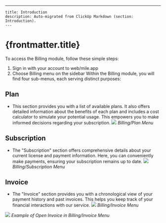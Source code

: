 ---
    title: Introduction
    description: Auto-migrated from ClickUp Markdown (section: Introduction).
    ---

# {frontmatter.title}

To access the Billing module, follow these simple steps:
1. Sign in with your account to web/mile.app
2. Choose Billing menu on the sidebar
Within the Billing module, you will find four sub-menus, each serving distinct purposes:
## **Plan**
*   This section provides you with a list of available plans. It also offers detailed information about the benefits of each plan and includes a cost calculator to simulate your potential usage. This empowers you to make informed decisions regarding your subscription.
![](https://t3837933.p.clickup-attachments.com/t3837933/7e6d7310-5a87-4e6d-8842-0462c1dd5b2b/image.png)
_Billing/Plan Menu_
## **Subscription**
*   The "Subscription" section offers comprehensive details about your current license and payment information. Here, you can conveniently make payments, ensuring your subscription remains up to date.
![](https://t3837933.p.clickup-attachments.com/t3837933/4bde77d8-884e-43c5-962b-b8e930b6d111/image.png)
_Billing/Subscription Menu_
## **Invoice**
*   The "Invoice" section provides you with a chronological view of your payment history and past invoices. This helps you keep track of your financial interactions with our service.
![](https://t3837933.p.clickup-attachments.com/t3837933/f42b639d-1975-4211-a7f3-8ca1ef77e1e0/image.png)
_Billing/Invoice Menu_

![](https://t3837933.p.clickup-attachments.com/t3837933/57123405-f63a-4700-97c7-8b4b3851294f/image.png)
_Example of Open Invoice in Billing/Invoice Menu_
